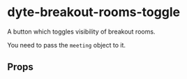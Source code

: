 # dyte-breakout-rooms-toggle

A button which toggles visibility of breakout rooms.

You need to pass the `meeting` object to it.

## Props

<PropsTable of="dyte-breakout-rooms-toggle" />
